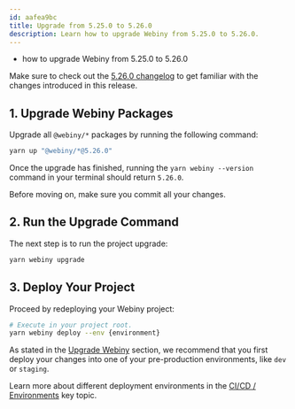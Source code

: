 ```yaml
---
id: aafea9bc
title: Upgrade from 5.25.0 to 5.26.0
description: Learn how to upgrade Webiny from 5.25.0 to 5.26.0.
---
```



<Alert type="success" title="What you’ll learn">

- how to upgrade Webiny from 5.25.0 to 5.26.0

</Alert>

<Alert type="info">

Make sure to check out the [5.26.0 changelog](/docs/{version}/release-notes/5.26.0/changelog) to get familiar with the changes introduced in this release.

</Alert>

## 1. Upgrade Webiny Packages

Upgrade all `@webiny/*` packages by running the following command:

```bash
yarn up "@webiny/*@5.26.0"
```

Once the upgrade has finished, running the `yarn webiny --version` command in your terminal should return `5.26.0`.

<Alert type="info">

Before moving on, make sure you commit all your changes.

</Alert>

## 2. Run the Upgrade Command

The next step is to run the project upgrade:

```bash
yarn webiny upgrade
```

## 3. Deploy Your Project

Proceed by redeploying your Webiny project:

```bash
# Execute in your project root.
yarn webiny deploy --env {environment}
```

<Alert type="warning">

As stated in the [Upgrade Webiny](/docs/{version}/release-notes/upgrade-webiny#pre-production-environments-first) section, we recommend that you first deploy your changes into one of your pre-production environments, like `dev` or `staging`.

</Alert>

<Alert type="info">

Learn more about different deployment environments in the [CI/CD / Environments](/docs/{version}/core-development-concepts/ci-cd/environments) key topic.

</Alert>
